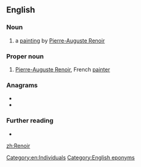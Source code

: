 ==English==

===Noun===
{{en-noun}}

# a [[painting]] by [[w:Pierre-Auguste Renoir|Pierre-Auguste Renoir]]

===Proper noun===
{{en-proper noun}}

# [[w:Pierre-Auguste Renoir|Pierre-Auguste Renoir]], French [[painter]]

===Anagrams===
* {{l|en|ironer}}
* {{l|en|Norrie}}

===Further reading===
* {{R:OneLook}}

[[Category:en:Individuals]]
[[Category:English eponyms]]
[[zh:Renoir]]